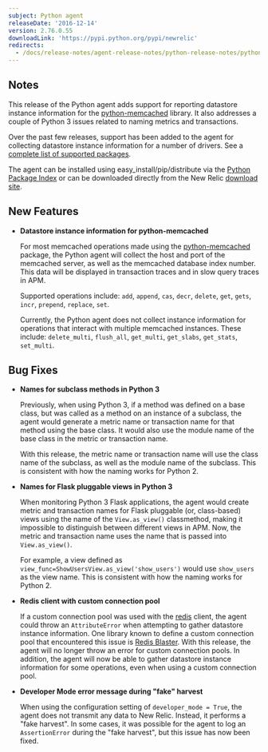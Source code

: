 ```yaml
---
subject: Python agent
releaseDate: '2016-12-14'
version: 2.76.0.55
downloadLink: 'https://pypi.python.org/pypi/newrelic'
redirects:
  - /docs/release-notes/agent-release-notes/python-release-notes/python-agent-274055
---
```


## Notes

This release of the Python agent adds support for reporting datastore instance information for the [python-memcached](https://pypi.python.org/pypi/python-memcached) library. It also addresses a couple of Python 3 issues related to naming metrics and transactions.

Over the past few releases, support has been added to the agent for collecting datastore instance information for a number of drivers. See a [complete list of supported packages](https://docs.newrelic.com/docs/apm/applications-menu/features/analyze-database-instance-level-performance-issues#python-compatibility).

The agent can be installed using easy_install/pip/distribute via the [Python Package Index](https://pypi.python.org/pypi/newrelic) or can be downloaded directly from the New Relic [download site](http://download.newrelic.com/python_agent/release/).

## New Features

* **Datastore instance information for python-memcached**

  For most memcached operations made using the [python-memcached](https://pypi.python.org/pypi/python-memcached) package, the Python agent will collect the host and port of the memcached server, as well as the memcached database index number. This data will be displayed in transaction traces and in slow query traces in APM.

  Supported operations include: `add`, `append`, `cas`, `decr`, `delete`, `get`, `gets`, `incr`, `prepend`, `replace`, `set`.

  Currently, the Python agent does not collect instance information for operations that interact with multiple memcached instances. These include: `delete_multi`, `flush_all`, `get_multi`, `get_slabs`, `get_stats`, `set_multi`.

## Bug Fixes

* **Names for subclass methods in Python 3**

  Previously, when using Python 3, if a method was defined on a base class, but was called as a method on an instance of a subclass, the agent would generate a metric name or transaction name for that method using the base class. It would also use the module name of the base class in the metric or transaction name.

  With this release, the metric name or transaction name will use the class name of the subclass, as well as the module name of the subclass. This is consistent with how the naming works for Python 2.
* **Names for Flask pluggable views in Python 3**

  When monitoring Python 3 Flask applications, the agent would create metric and transaction names for Flask pluggable (or, class-based) views using the name of the `View.as_view()` classmethod, making it impossible to distinguish between different views in APM. Now, the metric and transaction name uses the name that is passed into `View.as_view()`.

  For example, a view defined as `view_func=ShowUsersView.as_view('show_users')` would use `show_users` as the view name. This is consistent with how the naming works for Python 2.
* **Redis client with custom connection pool**

  If a custom connection pool was used with the [redis](https://pypi.python.org/pypi/redis) client, the agent could throw an `AttributeError` when attempting to gather datastore instance information. One library known to define a custom connection pool that encountered this issue is [Redis Blaster](https://pypi.python.org/pypi/rb). With this release, the agent will no longer throw an error for custom connection pools. In addition, the agent will now be able to gather datastore instance information for some operations, even when using a custom connection pool.
* **Developer Mode error message during "fake" harvest**

  When using the configuration setting of `developer_mode = True`, the agent does not transmit any data to New Relic. Instead, it performs a "fake harvest". In some cases, it was possible for the agent to log an `AssertionError` during the "fake harvest", but this issue has now been fixed.
